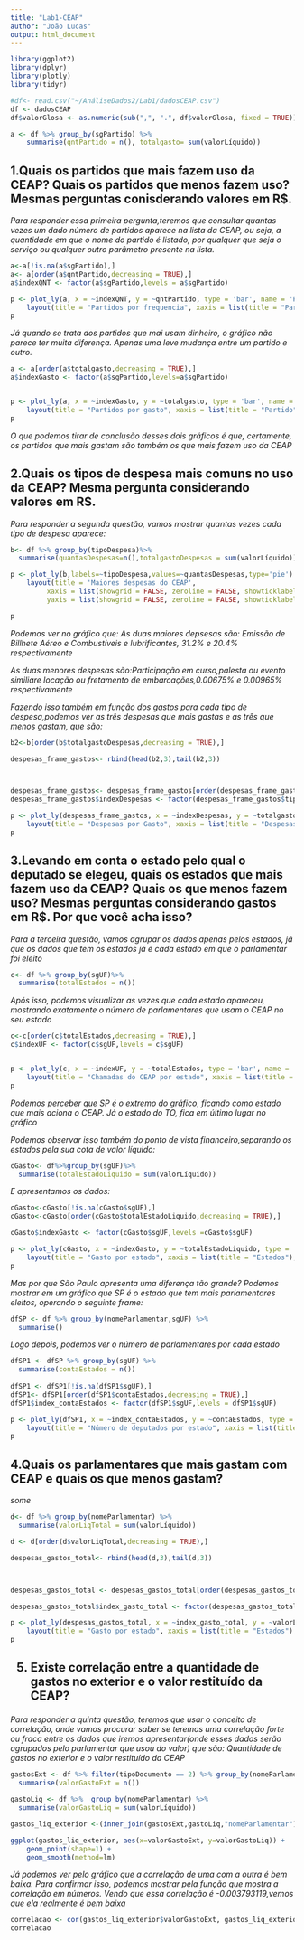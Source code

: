 ```yaml
---
title: "Lab1-CEAP"
author: "João Lucas"
output: html_document
---
```

```r
library(ggplot2)
library(dplyr)
library(plotly)
library(tidyr)
```

```r
#df<- read.csv("~/AnáliseDados2/Lab1/dadosCEAP.csv")
df <- dadosCEAP
df$valorGlosa <- as.numeric(sub(",", ".", df$valorGlosa, fixed = TRUE))
```


```r
a <- df %>% group_by(sgPartido) %>% 
    summarise(qntPartido = n(), totalgasto= sum(valorLíquido))

```

<h2>1.Quais os partidos que mais fazem uso da CEAP? Quais os partidos que menos fazem uso? Mesmas perguntas conisderando valores em R$.</h2>


*Para responder essa primeira pergunta,teremos que consultar quantas vezes um dado número de partidos aparece na lista da CEAP, ou seja, a quantidade em que o nome do partido é listado, por qualquer que seja o serviço ou qualquer outro parâmetro presente na lista.*

```r

a<-a[!is.na(a$sgPartido),]
a<- a[order(a$qntPartido,decreasing = TRUE),]
a$indexQNT <- factor(a$sgPartido,levels = a$sgPartido)

p <- plot_ly(a, x = ~indexQNT, y = ~qntPartido, type = 'bar', name = 'Partidos por frequencia') %>%
    layout(title = "Partidos por frequencia", xaxis = list(title = "Partido"),yaxis = list(title = "Quantas vezes cada partido aparece"),barmode='stack')
p

```



*Já quando se trata dos partidos que mai usam dinheiro, o gráfico não parece ter muita diferença. Apenas uma leve mudança entre um partido e outro.*


```r

a <- a[order(a$totalgasto,decreasing = TRUE),]
a$indexGasto <- factor(a$sgPartido,levels=a$sgPartido)


p <- plot_ly(a, x = ~indexGasto, y = ~totalgasto, type = 'bar', name = 'Partidos por gasto') %>%
    layout(title = "Partidos por gasto", xaxis = list(title = "Partido"),yaxis = list(title = "Gasto de cada partido"),barmode='stack')
p

```
*O que podemos tirar de conclusão desses dois gráficos é que, certamente, os partidos que mais gastam são também os que mais fazem uso da CEAP*



<h2>2.Quais os tipos de despesa mais comuns no uso da CEAP? Mesma pergunta considerando valores em R$.</h2>


*Para responder a segunda questão, vamos mostrar quantas vezes cada tipo de despesa aparece:*
```r

b<- df %>% group_by(tipoDespesa)%>%
  summarise(quantasDespesas=n(),totalgastoDespesas = sum(valorLíquido))

p <- plot_ly(b,labels=~tipoDespesa,values=~quantasDespesas,type='pie') %>%
    layout(title = 'Maiores despesas do CEAP',
         xaxis = list(showgrid = FALSE, zeroline = FALSE, showticklabels = FALSE),
         yaxis = list(showgrid = FALSE, zeroline = FALSE, showticklabels = FALSE))

p
```
*Podemos ver no gráfico que:*
      *As duas maiores depsesas são: Emissão de Billhete Aéreo e Combustíveis e lubrificantes, 31.2% e 20.4% respectivamente*
      
      
*As duas menores despesas são:Participação em curso,palesta ou evento similiare locação ou fretamento de embarcações,0.00675% e 0.00965% respectivamente*





*Fazendo isso também em função dos gastos para cada tipo de despesa,podemos ver as três despesas que mais gastas e as três que menos gastam, que são:*
```r
b2<-b[order(b$totalgastoDespesas,decreasing = TRUE),]

despesas_frame_gastos<- rbind(head(b2,3),tail(b2,3))



despesas_frame_gastos<- despesas_frame_gastos[order(despesas_frame_gastos$totalgastoDespesas,decreasing = TRUE),]
despesas_frame_gastos$indexDespesas <- factor(despesas_frame_gastos$tipoDespesa,levels = despesas_frame_gastos$tipoDespesa)

p <- plot_ly(despesas_frame_gastos, x = ~indexDespesas, y = ~totalgastoDespesas, type = 'bar', name = 'Partidos por gasto') %>%
    layout(title = "Despesas por Gasto", xaxis = list(title = "Despesas"),yaxis = list(title = "Gasto a cada despesa"),barmode='stack')
p

```

<h2>3.Levando em conta o estado pelo qual o deputado se elegeu, quais os estados que mais fazem uso da CEAP? Quais os que menos fazem uso? Mesmas perguntas considerando gastos em R$. Por que você acha isso?</h2>


*Para a terceira questão, vamos agrupar os dados apenas pelos estados, já que os dados que tem os estados já é cada estado em que o parlamentar foi eleito*
```r
c<- df %>% group_by(sgUF)%>%
  summarise(totalEstados = n())
```

*Após isso, podemos visualizar as vezes que cada estado apareceu, mostrando exatamente o número de parlamentares que usam o CEAP no seu estado*
```r

c<-c[order(c$totalEstados,decreasing = TRUE),]
c$indexUF <- factor(c$sgUF,levels = c$sgUF)


p <- plot_ly(c, x = ~indexUF, y = ~totalEstados, type = 'bar', name = 'Chamadas do CEAP por estado') %>%
    layout(title = "Chamadas do CEAP por estado", xaxis = list(title = "Estados"),yaxis = list(title = "Frequência dos estados"),barmode='stack')
p

```
*Podemos perceber que SP é o extremo do gráfico, ficando como estado que mais aciona o CEAP. Já o estado do TO, fica em último lugar no gráfico*



*Podemos observar isso também do ponto de vista financeiro,separando os estados pela sua cota de valor líquido:*
```r
cGasto<- df%>%group_by(sgUF)%>%
  summarise(totalEstadoLiquido = sum(valorLíquido))


```

*E apresentamos os dados:*
```r

cGasto<-cGasto[!is.na(cGasto$sgUF),]
cGasto<-cGasto[order(cGasto$totalEstadoLiquido,decreasing = TRUE),]

cGasto$indexGasto <- factor(cGasto$sgUF,levels =cGasto$sgUF)

p <- plot_ly(cGasto, x = ~indexGasto, y = ~totalEstadoLiquido, type = 'bar', name = 'Gasto por estado') %>%
    layout(title = "Gasto por estado", xaxis = list(title = "Estados"),yaxis = list(title = "Gastos"),barmode='stack')
p

```
*Mas por que São Paulo apresenta uma diferença tão grande? Podemos mostrar em um gráfico que SP é o estado que tem mais parlamentares eleitos, operando o seguinte frame:*

```r
dfSP <- df %>% group_by(nomeParlamentar,sgUF) %>%
  summarise()
```
*Logo depois, podemos ver o número de parlamentares por cada estado*
```r
dfSP1 <- dfSP %>% group_by(sgUF) %>%
  summarise(contaEstados = n())
 
dfSP1 <- dfSP1[!is.na(dfSP1$sgUF),]
dfSP1<- dfSP1[order(dfSP1$contaEstados,decreasing = TRUE),]
dfSP1$index_contaEstados <- factor(dfSP1$sgUF,levels = dfSP1$sgUF)

p <- plot_ly(dfSP1, x = ~index_contaEstados, y = ~contaEstados, type = 'scatter',mode='lines', name = 'Número de deputados por estado') %>%
    layout(title = "Número de deputados por estado", xaxis = list(title = "Estados"),yaxis = list(title = "Número de deputados"),barmode='stack')
p

```

<h2>4.Quais os parlamentares que mais gastam com CEAP e quais os que menos gastam?</h2>


*some*

```r
d<- df %>% group_by(nomeParlamentar) %>%
  summarise(valorLiqTotal = sum(valorLíquido))
```


```r
 
d <- d[order(d$valorLiqTotal,decreasing = TRUE),]

despesas_gastos_total<- rbind(head(d,3),tail(d,3))



despesas_gastos_total <- despesas_gastos_total[order(despesas_gastos_total$valorLiqTotal,decreasing = TRUE),]

despesas_gastos_total$index_gasto_total <- factor(despesas_gastos_total$nomeParlamentar,levels = despesas_gastos_total$nomeParlamentar)

p <- plot_ly(despesas_gastos_total, x = ~index_gasto_total, y = ~valorLiqTotal, type = 'bar', name = 'Gasto por estado') %>%
    layout(title = "Gasto por estado", xaxis = list(title = "Estados"),yaxis = list(title = "Gastos"),barmode='stack')
p

```
<h2>5. Existe correlação entre a quantidade de gastos no exterior e o valor restituído da CEAP? </h2>

*Para responder a quinta questão, teremos que usar o conceito de correlação, onde vamos procurar saber se teremos uma correlação forte ou fraca entre os dados que iremos apresentar(onde esses dados serão agrupados pelo parlamentar que usou do valor) que são: Quantidade de gastos no exterior e o valor restituído da CEAP*




```r

gastosExt <- df %>% filter(tipoDocumento == 2) %>% group_by(nomeParlamentar) %>%
  summarise(valorGastoExt = n())

gastoLiq <- df %>%  group_by(nomeParlamentar) %>%
  summarise(valorGastoLiq = sum(valorLíquido))

gastos_liq_exterior <-(inner_join(gastosExt,gastoLiq,"nomeParlamentar"))

ggplot(gastos_liq_exterior, aes(x=valorGastoExt, y=valorGastoLiq)) +
    geom_point(shape=1) +
    geom_smooth(method=lm) 
```

*Já podemos ver pelo gráfico que a correlação de uma com a outra é bem baixa. Para confirmar isso, podemos mostrar pela função que mostra a correlação em números. Vendo que essa correlação é -0.003793119,vemos que ela realmente é bem baixa*

```r
correlacao <- cor(gastos_liq_exterior$valorGastoExt, gastos_liq_exterior$valorGastoLiq)
correlacao

```




